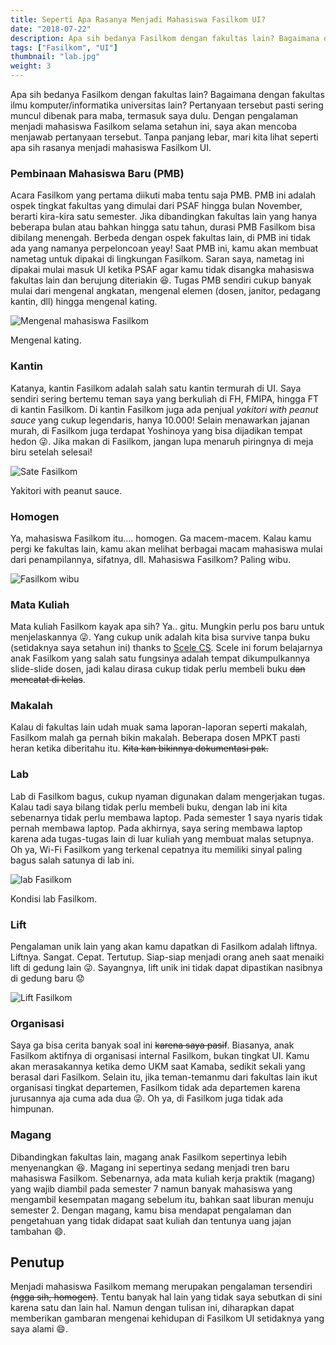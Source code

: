 ```yaml
---
title: Seperti Apa Rasanya Menjadi Mahasiswa Fasilkom UI?
date: "2018-07-22"
description: Apa sih bedanya Fasilkom dengan fakultas lain? Bagaimana dengan fakultas ilmu komputer/informatika universitas lain? Temukan jawabannya di sini.
tags: ["Fasilkom", "UI"]
thumbnail: "lab.jpg"
weight: 3
---
```


Apa sih bedanya Fasilkom dengan fakultas lain? Bagaimana dengan fakultas ilmu komputer/informatika universitas lain? Pertanyaan tersebut pasti sering muncul dibenak para maba, termasuk saya dulu. Dengan pengalaman menjadi mahasiswa Fasilkom selama setahun ini, saya akan mencoba menjawab pertanyaan tersebut. Tanpa panjang lebar, mari kita lihat seperti apa sih rasanya menjadi mahasiswa Fasilkom UI.

### Pembinaan Mahasiswa Baru (PMB)
Acara Fasilkom yang pertama diikuti maba tentu saja PMB. PMB ini adalah ospek tingkat fakultas yang dimulai dari PSAF hingga bulan November, berarti kira-kira satu semester. Jika dibandingkan fakultas lain yang hanya beberapa bulan atau bahkan hingga satu tahun, durasi PMB Fasilkom bisa dibilang menengah. Berbeda dengan ospek fakultas lain, di PMB ini tidak ada yang namanya perpeloncoan yeay! Saat PMB ini, kamu akan membuat nametag untuk dipakai di lingkungan Fasilkom. Saran saya, nametag ini dipakai mulai masuk UI ketika PSAF agar kamu tidak disangka mahasiswa fakultas lain dan berujung diteriakin 😆. Tugas PMB sendiri cukup banyak mulai dari mengenal angkatan, mengenal elemen (dosen, janitor, pedagang kantin, dll) hingga mengenal kating.

![Mengenal mahasiswa Fasilkom](kating.jpg)
<div class="img-caption">Mengenal kating.</div>

### Kantin
Katanya, kantin Fasilkom adalah salah satu kantin termurah di UI. Saya sendiri sering bertemu teman saya yang berkuliah di FH, FMIPA, hingga FT di kantin Fasilkom. Di kantin Fasilkom juga ada penjual *yakitori with peanut sauce* yang cukup legendaris, hanya 10.000! Selain menawarkan jajanan murah, di Fasilkom juga terdapat Yoshinoya yang bisa dijadikan tempat hedon 😜. Jika makan di Fasilkom, jangan lupa menaruh piringnya di meja biru setelah selesai!

![Sate Fasilkom](sate.png)
<div class="img-caption">Yakitori with peanut sauce.</div>

### Homogen
Ya, mahasiswa Fasilkom itu.... homogen. Ga macem-macem. Kalau kamu pergi ke fakultas lain, kamu akan melihat berbagai macam mahasiswa mulai dari penampilannya, sifatnya, dll. Mahasiswa Fasilkom? Paling wibu.

![Fasilkom wibu](meme/wibu.jpg)

### Mata Kuliah
Mata kuliah Fasilkom kayak apa sih? Ya.. gitu. Mungkin perlu pos baru untuk menjelaskannya 😜. Yang cukup unik adalah kita bisa survive tanpa buku (setidaknya saya setahun ini) thanks to [Scele CS](https://scele.cs.ui.ac.id). Scele ini forum belajarnya anak Fasilkom yang salah satu fungsinya adalah tempat dikumpulkannya slide-slide dosen, jadi kalau dirasa cukup tidak perlu membeli buku ~~dan mencatat di kelas~~.

### Makalah
Kalau di fakultas lain udah muak sama laporan-laporan seperti makalah, Fasilkom malah ga pernah bikin makalah. Beberapa dosen MPKT pasti heran ketika diberitahu itu. ~~Kita kan bikinnya dokumentasi pak.~~

### Lab
Lab di Fasilkom bagus, cukup nyaman digunakan dalam mengerjakan tugas. Kalau tadi saya bilang tidak perlu membeli buku, dengan lab ini kita sebenarnya tidak perlu membawa laptop. Pada semester 1 saya nyaris tidak pernah membawa laptop. Pada akhirnya, saya sering membawa laptop karena ada tugas-tugas lain di luar kuliah yang membuat malas setupnya. Oh ya, Wi-Fi Fasilkom yang terkenal cepatnya itu memiliki sinyal paling bagus salah satunya di lab ini.

![lab Fasilkom](lab.jpg)
<div class="img-caption">Kondisi lab Fasilkom.</div>

### Lift
Pengalaman unik lain yang akan kamu dapatkan di Fasilkom adalah liftnya. Liftnya. Sangat. Cepat. Tertutup. Siap-siap menjadi orang aneh saat menaiki lift di gedung lain 😜. Sayangnya, lift unik ini tidak dapat dipastikan nasibnya di gedung baru 😟

![Lift Fasilkom](lift.jpg)

### Organisasi
Saya ga bisa cerita banyak soal ini ~~karena saya pasif~~. Biasanya, anak Fasilkom aktifnya di organisasi internal Fasilkom, bukan tingkat UI. Kamu akan merasakannya ketika demo UKM saat Kamaba, sedikit sekali yang berasal dari Fasilkom. Selain itu, jika teman-temanmu dari fakultas lain ikut organisasi tingkat departemen, Fasilkom tidak ada departemen karena jurusannya aja cuma ada dua 😜. Oh ya, di Fasilkom juga tidak ada himpunan.

### Magang
Dibandingkan fakultas lain, magang anak Fasilkom sepertinya lebih menyenangkan 😆. Magang ini sepertinya sedang menjadi tren baru mahasiswa Fasilkom. Sebenarnya, ada mata kuliah kerja praktik (magang) yang wajib diambil pada semester 7 namun banyak mahasiswa yang mengambil kesempatan magang sebelum itu, bahkan saat liburan menuju semester 2. Dengan magang, kamu bisa mendapat pengalaman dan pengetahuan yang tidak didapat saat kuliah dan tentunya uang jajan tambahan 😄.

## Penutup
Menjadi mahasiswa Fasilkom memang merupakan pengalaman tersendiri ~~(ngga sih, homogen)~~. Tentu banyak hal lain yang tidak saya sebutkan di sini karena satu dan lain hal. Namun dengan tulisan ini, diharapkan dapat memberikan gambaran mengenai kehidupan di Fasilkom UI setidaknya yang saya alami 😄.
